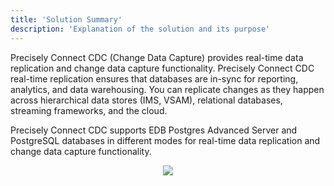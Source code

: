 ```yaml
---
title: 'Solution Summary'
description: 'Explanation of the solution and its purpose'
---
```


Precisely Connect CDC (Change Data Capture) provides real-time data replication and change data capture functionality. Precisely Connect CDC real-time replication ensures that databases are in-sync for reporting, analytics, and data warehousing. You can replicate changes as they happen across hierarchical data stores (IMS, VSAM), relational databases, streaming frameworks, and the cloud.

Precisely Connect CDC supports EDB Postgres Advanced Server and PostgreSQL databases in different modes for real-time data replication and change data capture functionality.

<p align="center">
  <img src="Images/ConnectCDCSolutionSummary.png">
</p>